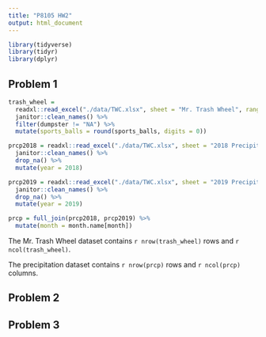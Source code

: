 ```yaml
---
title: "P8105 HW2"
output: html_document
---
```


```r
library(tidyverse)
library(tidyr)
library(dplyr)
```

## Problem 1

```r
trash_wheel = 
  readxl::read_excel("./data/TWC.xlsx", sheet = "Mr. Trash Wheel", range = "A2:N535") %>% 
  janitor::clean_names() %>% 
  filter(dumpster != "NA") %>% 
  mutate(sports_balls = round(sports_balls, digits = 0))
```

```r
prcp2018 = readxl::read_excel("./data/TWC.xlsx", sheet = "2018 Precipitation", skip = 1) %>%
  janitor::clean_names() %>% 
  drop_na() %>% 
  mutate(year = 2018)

prcp2019 = readxl::read_excel("./data/TWC.xlsx", sheet = "2019 Precipitation", skip = 1) %>%
  janitor::clean_names() %>% 
  drop_na() %>% 
  mutate(year = 2019)

prcp = full_join(prcp2018, prcp2019) %>% 
  mutate(month = month.name[month])
```

The Mr. Trash Wheel dataset contains `r nrow(trash_wheel)` rows and `r ncol(trash_wheel)`. 

The precipitation dataset contains `r nrow(prcp)` rows and `r ncol(prcp)` columns. 

## Problem 2

## Problem 3
